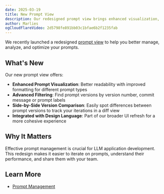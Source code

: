 ```yaml
---
date: 2025-03-19
title: New Prompt View
description: Our redesigned prompt view brings enhanced visualization, version comparison, and search capabilities.
author: Marlies
ogCloudflareVideo: 2d5798fe891bb03c1bfae6b2f1235fab
---
```



<ChangelogHeader />

We recently launched a redesigned [prompt view](/docs/prompt-management/overview) to help you better manage, analyze, and optimize your prompts.

## What's New

Our new prompt view offers:

- **Enhanced Prompt Visualization**: Better readability with improved formatting for different prompt types
- **Advanced Filtering**: Find prompt versions by version number, commit message or prompt labels 
- **Side-by-Side Version Comparison**: Easily spot differences between prompt versions to track your iterations in a diff view 
- **Integrated with Design Language**: Part of our broader UI refresh for a more cohesive experience

## Why It Matters

Effective prompt management is crucial for LLM application development. This redesign makes it easier to iterate on prompts, understand their performance, and share them with your team.

## Learn More

- [Prompt Management](/docs/prompt-management/overview)
